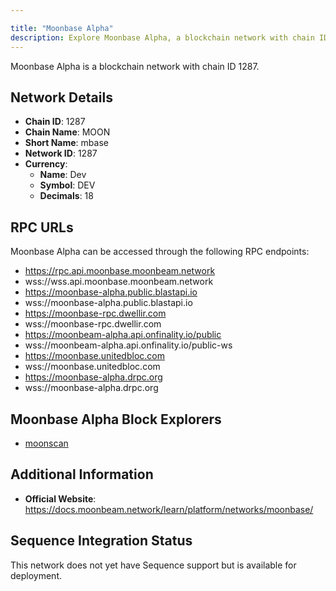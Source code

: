 ```yaml
---

title: "Moonbase Alpha"
description: Explore Moonbase Alpha, a blockchain network with chain ID 1287. Learn about its native currency, Dev, and how to interact with the network.
---
```




Moonbase Alpha is a blockchain network with chain ID 1287.

## Network Details

- **Chain ID**: 1287
- **Chain Name**: MOON
- **Short Name**: mbase
- **Network ID**: 1287
- **Currency**: 
  - **Name**: Dev
  - **Symbol**: DEV
  - **Decimals**: 18

## RPC URLs

Moonbase Alpha can be accessed through the following RPC endpoints:

- https://rpc.api.moonbase.moonbeam.network
- wss://wss.api.moonbase.moonbeam.network
- https://moonbase-alpha.public.blastapi.io
- wss://moonbase-alpha.public.blastapi.io
- https://moonbase-rpc.dwellir.com
- wss://moonbase-rpc.dwellir.com
- https://moonbeam-alpha.api.onfinality.io/public
- wss://moonbeam-alpha.api.onfinality.io/public-ws
- https://moonbase.unitedbloc.com
- wss://moonbase.unitedbloc.com
- https://moonbase-alpha.drpc.org
- wss://moonbase-alpha.drpc.org

## Moonbase Alpha Block Explorers

- [moonscan](https://moonbase.moonscan.io)

## Additional Information

- **Official Website**: https://docs.moonbeam.network/learn/platform/networks/moonbase/

## Sequence Integration Status

This network does not yet have Sequence support but is available for deployment.
